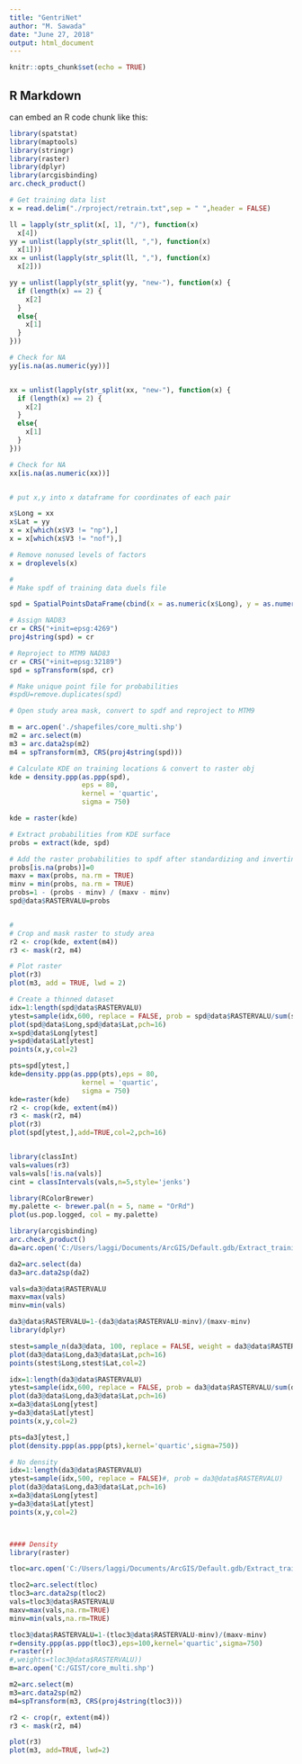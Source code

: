 ```yaml
---
title: "GentriNet"
author: "M. Sawada"
date: "June 27, 2018"
output: html_document
---
```


```r
knitr::opts_chunk$set(echo = TRUE)
```

## R Markdown
 can embed an R code chunk like this:

```r
library(spatstat)
library(maptools)
library(stringr)
library(raster)
library(dplyr)
library(arcgisbinding)
arc.check_product()

# Get training data list
x = read.delim("./rproject/retrain.txt",sep = " ",header = FALSE)

ll = lapply(str_split(x[, 1], "/"), function(x)
  x[4])
yy = unlist(lapply(str_split(ll, ","), function(x)
  x[1]))
xx = unlist(lapply(str_split(ll, ","), function(x)
  x[2]))

yy = unlist(lapply(str_split(yy, "new-"), function(x) {
  if (length(x) == 2) {
    x[2]
  }
  else{
    x[1]
  }
}))

# Check for NA
yy[is.na(as.numeric(yy))]


xx = unlist(lapply(str_split(xx, "new-"), function(x) {
  if (length(x) == 2) {
    x[2]
  }
  else{
    x[1]
  }
}))

# Check for NA
xx[is.na(as.numeric(xx))]


# put x,y into x dataframe for coordinates of each pair

x$Long = xx
x$Lat = yy
x = x[which(x$V3 != "np"),]
x = x[which(x$V3 != "nof"),]

# Remove nonused levels of factors
x = droplevels(x)

#
# Make spdf of training data duels file

spd = SpatialPointsDataFrame(cbind(x = as.numeric(x$Long), y = as.numeric(x$Lat)), x)

# Assign NAD83
cr = CRS("+init=epsg:4269")
proj4string(spd) = cr

# Reproject to MTM9 NAD83
cr = CRS("+init=epsg:32189")
spd = spTransform(spd, cr)

# Make unique point file for probabilities
#spdU=remove.duplicates(spd)

# Open study area mask, convert to spdf and reproject to MTM9

m = arc.open('./shapefiles/core_multi.shp')
m2 = arc.select(m)
m3 = arc.data2sp(m2)
m4 = spTransform(m3, CRS(proj4string(spd)))

# Calculate KDE on training locations & convert to raster obj
kde = density.ppp(as.ppp(spd),
                  eps = 80,
                  kernel = 'quartic',
                  sigma = 750)

kde = raster(kde)

# Extract probabilities from KDE surface
probs = extract(kde, spd)

# Add the raster probabilities to spdf after standardizing and inverting
probs[is.na(probs)]=0
maxv = max(probs, na.rm = TRUE)
minv = min(probs, na.rm = TRUE)
probs=1 - (probs - minv) / (maxv - minv)
spd@data$RASTERVALU=probs


#
# Crop and mask raster to study area
r2 <- crop(kde, extent(m4))
r3 <- mask(r2, m4)

# Plot raster
plot(r3)
plot(m3, add = TRUE, lwd = 2)

# Create a thinned dataset
idx=1:length(spd@data$RASTERVALU)
ytest=sample(idx,600, replace = FALSE, prob = spd@data$RASTERVALU/sum(spd@data$RASTERVALU))
plot(spd@data$Long,spd@data$Lat,pch=16)
x=spd@data$Long[ytest]
y=spd@data$Lat[ytest]
points(x,y,col=2)

pts=spd[ytest,]
kde=density.ppp(as.ppp(pts),eps = 80,
                  kernel = 'quartic',
                  sigma = 750)
kde=raster(kde)
r2 <- crop(kde, extent(m4))
r3 <- mask(r2, m4)
plot(r3)
plot(spd[ytest,],add=TRUE,col=2,pch=16)


library(classInt)
vals=values(r3)
vals=vals[!is.na(vals)]
cint = classIntervals(vals,n=5,style='jenks')

library(RColorBrewer)
my.palette <- brewer.pal(n = 5, name = "OrRd")
plot(us.pop.logged, col = my.palette)


```




```r
library(arcgisbinding)
arc.check_product()
da=arc.open('C:/Users/laggi/Documents/ArcGIS/Default.gdb/Extract_trainin1')

da2=arc.select(da)
da3=arc.data2sp(da2)

vals=da3@data$RASTERVALU
maxv=max(vals)
minv=min(vals)

da3@data$RASTERVALU=1-(da3@data$RASTERVALU-minv)/(maxv-minv)
library(dplyr)

stest=sample_n(da3@data, 100, replace = FALSE, weight = da3@data$RASTERVALU)
plot(da3@data$Long,da3@data$Lat,pch=16)
points(stest$Long,stest$Lat,col=2)

idx=1:length(da3@data$RASTERVALU)
ytest=sample(idx,600, replace = FALSE, prob = da3@data$RASTERVALU/sum(da3@data$RASTERVALU))
plot(da3@data$Long,da3@data$Lat,pch=16)
x=da3@data$Long[ytest]
y=da3@data$Lat[ytest]
points(x,y,col=2)

pts=da3[ytest,]
plot(density.ppp(as.ppp(pts),kernel='quartic',sigma=750))

# No density
idx=1:length(da3@data$RASTERVALU)
ytest=sample(idx,500, replace = FALSE)#, prob = da3@data$RASTERVALU)
plot(da3@data$Long,da3@data$Lat,pch=16)
x=da3@data$Long[ytest]
y=da3@data$Lat[ytest]
points(x,y,col=2)



#### Density
library(raster)

tloc=arc.open('C:/Users/laggi/Documents/ArcGIS/Default.gdb/Extract_trainin2')

tloc2=arc.select(tloc)
tloc3=arc.data2sp(tloc2)
vals=tloc3@data$RASTERVALU
maxv=max(vals,na.rm=TRUE)
minv=min(vals,na.rm=TRUE)

tloc3@data$RASTERVALU=1-(tloc3@data$RASTERVALU-minv)/(maxv-minv)
r=density.ppp(as.ppp(tloc3),eps=100,kernel='quartic',sigma=750)
r=raster(r)
#,weights=tloc3@data$RASTERVALU))
m=arc.open('C:/GIST/core_multi.shp')

m2=arc.select(m)
m3=arc.data2sp(m2)
m4=spTransform(m3, CRS(proj4string(tloc3)))

r2 <- crop(r, extent(m4))
r3 <- mask(r2, m4)

plot(r3)
plot(m3, add=TRUE, lwd=2)



```

